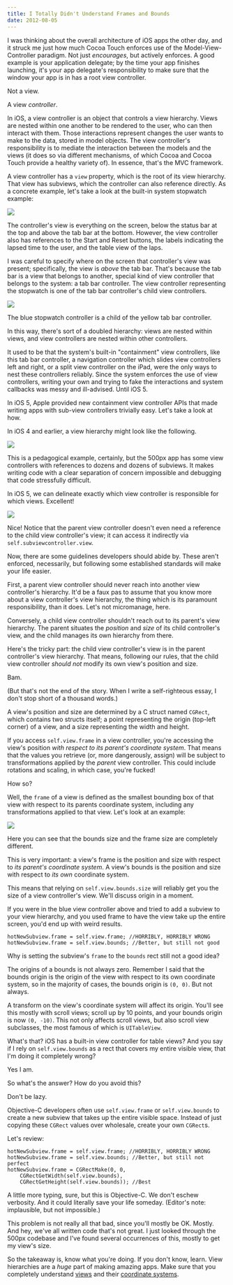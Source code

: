 ```yaml
---
title: I Totally Didn't Understand Frames and Bounds
date: 2012-08-05
---
```



I was thinking about the overall architecture of iOS apps the other day, and it struck me just how much Cocoa Touch enforces use of the Model-View-Controller paradigm. Not just _encourages_, but actively enforces. A good example is your application delegate; by the time your app finishes launching, it's your app delegate's responsibility to make sure that the window your app is in has a root view controller.

Not a view.

A view _controller_.





In iOS, a view controller is an object that controls a view hierarchy. Views are nested within one another to be rendered to the user, who can then interact with them. Those interactions represent changes the user wants to make to the data, stored in model objects. The view controller's responsibility is to mediate the interaction between the models and the views (it does so via different mechanisms, of which Cocoa and Cocoa Touch provide a healthy variety of). In essence, that's the MVC framework.

A view controller has a `view` property, which is the root of its view hierarchy. That view has subviews, which the controller can also reference directly. As a concrete example, let's take a look at the built-in system stopwatch example:

![](2D45925D5D0D4415AD04B0697EF838DF.png)

The controller's view is everything on the screen, below the status bar at the top and above the tab bar at the bottom. However, the view controller also has references to the Start and Reset buttons, the labels indicating the lapsed time to the user, and the table view of the laps.

I was careful to specify where on the screen that controller's view was present; specifically, the view is _above_ the tab bar. That's because the tab bar is a view that belongs to another, special kind of view controller that belongs to the system: a tab bar controller. The view controller representing the stopwatch is one of the tab bar controller's child view controllers.

![](EC87F23A25274175B83A06630EDFABFB.png)

The blue stopwatch controller is a child of the yellow tab bar controller.

In this way, there's sort of a doubled hierarchy: views are nested within views, and view controllers are nested within other controllers.

It used to be that the system's built-in "containment" view controllers, like this tab bar controller, a navigation controller which slides view controllers left and right, or a split view controller on the iPad, were the only ways to nest these controllers reliably. Since the system enforces the use of view controllers, writing your own and trying to fake the interactions and system callbacks was messy and ill-advised. Until iOS 5.

In iOS 5, Apple provided new containment view controller APIs that made writing apps with sub-view controllers trivially easy. Let's take a look at how.

In iOS 4 and earlier, a view hierarchy might look like the following.

![](1EA3627758A3487791BD14E0CF65502B.png)

This is a pedagogical example, certainly, but the 500px app has some view controllers with references to dozens and dozens of subviews. It makes writing code with a clear separation of concern impossible and debugging that code stressfully difficult.

In iOS 5, we can delineate exactly which view controller is responsible for which views. Excellent!

![](24979633EED54A5D9C25EFB6023C9EA6.png)

Nice! Notice that the parent view controller doesn't even need a reference to the child view controller's view; it can access it indirectly via `self.subviewcontroller.view`.

Now, there are some guidelines developers should abide by. These aren't enforced, necessarily, but following some established standards will make your life easier.

First, a parent view controller should never reach into another view controller's hierarchy. It'd be a faux pas to assume that you know more about a view controller's view hierarchy, the thing which is its paramount responsibility, than it does. Let's not micromanage, here.

Conversely, a child view controller shouldn't reach out to its parent's view hierarchy. The parent situates the _position_ and _size_ of its child controller's view, and the child manages its own hierarchy from there.

Here's the tricky part: the child view controller's view is in the parent controller's view hierarchy. That means, following our rules, that the child view controller _should not_ modify its own view's position and size.

Bam.

(But that's not the end of the story. When I write a self-righteous essay, I don't stop short of a thousand words.)

A view's position and size are determined by a C struct named `CGRect`, which contains two structs itself; a point representing the origin (top-left corner) of a view, and a size representing the width and height.

If you access `self.view.frame` in a view controller, you're accessing the view's position _with respect to its parent's coordinate system_. That means that the values you retrieve (or, more dangerously, assign) will be subject to transformations applied by the _parent_ view controller. This could include rotations and scaling, in which case, you're fucked!

How so?

Well, the `frame` of a view is defined as the smallest bounding box of that view with respect to its parents coordinate system, including any transformations applied to that view. Let's look at an example:

![](B8B143BB6681476794386EFDB88201A7.png)

Here you can see that the bounds size and the frame size are completely different.

This is very important: a view's frame is the position and size with respect to _its parent's coordinate system_. A view's bounds is the position and size with respect to _its own_ coordinate system.

This means that relying on `self.view.bounds.size` will reliably get you the size of a view controller's view. We'll discuss origin in a moment.

If you were in the blue view controller above and tried to add a subview to your view hierarchy, and you used frame to have the view take up the entire screen, you'd end up with weird results.

<Wide>

```
hotNewSubview.frame = self.view.frame; //HORRIBLY, HORRIBLY WRONG
hotNewSubview.frame = self.view.bounds; //Better, but still not good
```

</Wide>

Why is setting the subview's `frame` to the `bounds` rect still not a good idea?

The origins of a bounds is not always zero. Remember I said that the bounds origin is the origin of the view with respect to its own coordinate system, so in the majority of cases, the bounds origin is `(0, 0)`. But not always.

A transform on the view's coordinate system will affect its origin. You'll see this mostly with scroll views; scroll up by 10 points, and your bounds origin is now `(0, -10)`. This not only affects scroll views, but also scroll view subclasses, the most famous of which is `UITableView`.

What's that? iOS has a built-in view controller for table views? And you say if I rely on `self.view.bounds` as a rect that covers my entire visible view, that I'm doing it completely wrong?

Yes I am.

So what's the answer? How do you avoid this?

Don't be lazy.

Objective-C developers often use `self.view.frame` or `self.view.bounds` to create a new subview that takes up the entire visible space. Instead of just copying these `CGRect` values over wholesale, create your own  `CGRect`s.

Let's review:

<Wide>

```
hotNewSubview.frame = self.view.frame; //HORRIBLY, HORRIBLY WRONG
hotNewSubview.frame = self.view.bounds; //Better, but still not perfect
hotNewSubview.frame = CGRectMake(0, 0,
    CGRectGetWidth(self.view.bounds),
    CGRectGetHeight(self.view.bounds)); //Best
```

</Wide>

A little more typing, sure, but this is Objective-C. We don't eschew verbosity. And it could literally save your life someday. (Editor's note: implausible, but not impossible.)

This problem is not really all that bad, since you'll mostly be OK. Mostly. And hey, we've all written code that's not great. I just looked through the 500px codebase and I've found several occurrences of this, mostly to get my view's size.

So the takeaway is, know what you're doing. If you don't know, learn. View hierarchies are a _huge_ part of making amazing apps. Make sure that you completely understand [views](http://developer.apple.com/library/iOS/#documentation/WindowsViews/Conceptual/ViewPG_iPhoneOS/WindowsandViews/WindowsandViews.html) and their [coordinate systems](http://developer.apple.com/library/ios/#documentation/general/conceptual/Devpedia-CocoaApp/CoordinateSystem.html).

  